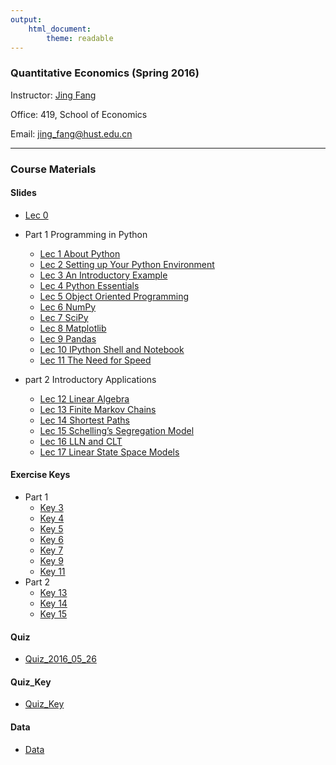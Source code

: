 ```yaml
---
output: 
    html_document:
        theme: readable
---
```


### Quantitative Economics (Spring 2016)

Instructor: [Jing Fang](http://bayeswhu.github.io)

Office: 419, School of Economics

Email: [jing_fang@hust.edu.cn](jing_fang@hust.edu.cn)

-----

### Course Materials

#### Slides

- [Lec 0](qe/Lec0.html)

- Part 1 Programming in Python
    + [Lec 1 About Python](qe/Lec1.html)
    + [Lec 2 Setting up Your Python Environment](qe/Lec2.html)
    + [Lec 3 An Introductory Example](qe/Lec3.html)
    + [Lec 4 Python Essentials](qe/Lec4.html)
    + [Lec 5 Object Oriented Programming](qe/Lec5.html)
    + [Lec 6 NumPy](qe/Lec6.html)
    + [Lec 7 SciPy](qe/Lec7.html)
    + [Lec 8 Matplotlib](qe/Lec8.html)
    + [Lec 9 Pandas](qe/Lec9.html)
    + [Lec 10 IPython Shell and Notebook](qe/Lec10.html)
    + [Lec 11 The Need for Speed](qe/Lec11.html)

  
- part 2 Introductory Applications
    + [Lec 12 Linear Algebra](qe/Lec12.html)
    + [Lec 13 Finite Markov Chains](qe/Lec13.html)
    + [Lec 14 Shortest Paths](qe/Lec14.html)
    + [Lec 15 Schelling's Segregation Model](qe/Lec15.html)
    + [Lec 16 LLN and CLT](qe/Lec16.html)
    + [Lec 17 Linear State Space Models](qe/Lec17.html)<!-- -->

#### Exercise Keys

- Part 1
    + [Key 3](qe/Lec3_Key.ipynb)
    + [Key 4](qe/Lec4_Key.ipynb)
    + [Key 5](qe/Lec5_Key.ipynb)
    + [Key 6](qe/Lec6_Key.ipynb)
    + [Key 7](qe/Lec7_Key.ipynb)
    + [Key 9](qe/Lec9_Key.ipynb)
    + [Key 11](qe/Lec11_Key.ipynb)

- Part 2
    + [Key 13](qe/Lec13_Key.ipynb)
    + [Key 14](qe/Lec14_Key.ipynb)
    + [Key 15](qe/Lec15_Key.ipynb)

#### Quiz

- [Quiz_2016_05_26](qe/Quiz.html)

#### Quiz_Key

- [Quiz_Key](qe/Quiz_Key.html)

#### Data

- [Data](qe/data.zip)